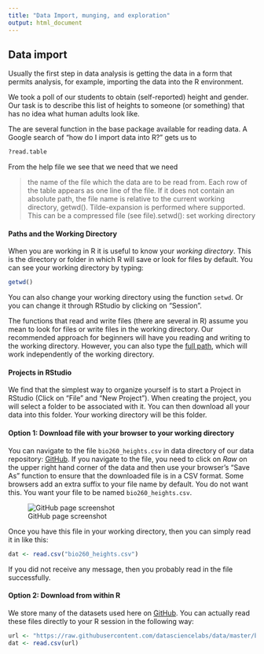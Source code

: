 ```yaml
---
title: "Data Import, munging, and exploration"
output: html_document
---
```



## Data import

Usually the first step in data analysis is getting the data in a form that permits analysis, for example, importing the data into the R environment. 

We took a poll of our students to obtain (self-reported) height and gender. Our task is to describe this list of heights to someone (or something) that has no idea what human adults look like.

The are several function in the base package available for reading data. A Google search of "how do I import data into R?" gets us to 

```r
?read.table
```

From the help file we see that we need that we need 

> the name of the file which the data are to be read from. Each row of the table appears as one line of the file. If it does not contain an absolute path, the file name is relative to the current working directory, getwd(). Tilde-expansion is performed where supported. This can be a compressed file (see file).setwd(): set working directory

#### Paths and the Working Directory

When you are working in R it is useful to know your _working directory_. This is the directory or folder in which R will save or look for files by default. You can see your working directory by typing:

```r
getwd()
```

You can also change your working directory using the function `setwd`. Or you can change it through RStudio by clicking on "Session". 

The functions that read and write files (there are several in R) assume you mean to look for files or write files in the working directory. Our recommended approach for beginners will have you reading and writing to the working directory. However, you can also type the [full path](http://www.computerhope.com/jargon/a/absopath.htm), which will work independently of the working directory.

#### Projects in RStudio

We find that the simplest way to organize yourself is to start a Project in RStudio (Click on "File" and "New Project"). When creating the project, you will select a folder to be associated with it. You can then download all your data into this folder. Your working directory will be this folder.

 
#### Option 1: Download file with your browser to your working directory


You can navigate to the file `bio260_heights.csv` in data directory of our data repository:
[GitHub](https://github.com/datasciencelabs/2016_data). If you navigate to the file, you need to click on *Raw* on the
upper right hand corner of the data and then use your browser's "Save
As" function to ensure that the downloaded file is in a CSV
format. Some browsers add an extra suffix to your file name by
default. You do not want this. You want your file to be named
`bio260_heights.csv`. 

![GitHub page screenshot](screenshot.png)

Once you have this file in your working directory, then you can simply read it in like this:

```r
dat <- read.csv("bio260_heights.csv")
```

If you did not receive any message, then you probably read in the file successfully.

#### Option 2: Download from within R 

We store many of the datasets used here on [GitHub](https://github.com/datasciencelabs/2016_data). You can actually read these files directly to your R session in the following way:

```r
url <- "https://raw.githubusercontent.com/datasciencelabs/data/master/bio260_heights.csv"
dat <- read.csv(url)
```



